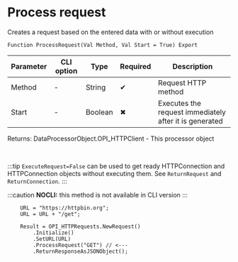 ﻿---
sidebar_position: 1
description: Process request  and other functions to work with HTTP-client in the Open Integration Package, a free open-source integration library for 1C:Enterprise 8, OneScript and CLI
keywords: [1C, 1С, 1С:Enterprise, 1С:Enterprise 8.3, API, Integration, Services, Exchange, OneScript, CLI, HTTP-client]
---


# Process request 
 Creates a request based on the entered data with or without execution



`Function ProcessRequest(Val Method, Val Start = True) Export`

  | Parameter | CLI option | Type | Required | Description |
  |-|-|-|-|-|
  | Method | - | String | &#x2714; | Request HTTP method |
  | Start | - | Boolean | &#x2716; | Executes the request immediately after it is generated |

  
  Returns:  DataProcessorObject.OPI_HTTPClient - This processor object

<br/>

:::tip
`ExecuteRequest=False` can be used to get ready HTTPConnection and HTTPConnection objects without executing them. See `ReturnRequest` and `ReturnConnection`.
:::

:::caution
**NOCLI:** this method is not available in CLI version
:::
<br/>



```bsl title="1C:Enterprise/OneScript code example"
    URL = "https://httpbin.org";
    URL = URL + "/get";

    Result = OPI_HTTPRequests.NewRequest()
        .Initialize()
        .SetURL(URL)
        .ProcessRequest("GET") // <---
        .ReturnResponseAsJSONObject();
```
 




